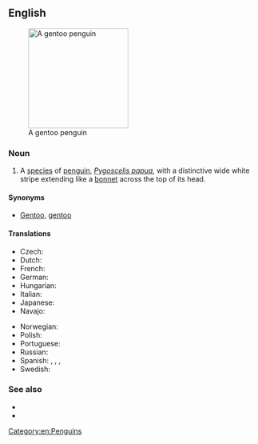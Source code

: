 ==English==
[[Image:Pygoscelis papua.jpg|200px|thumb|right|A gentoo penguin]]

===Noun===
{{en-noun|head=[[Gentoo|gentoo]] [[penguin]]}}

# A [[species]] of [[penguin]], ''[[Pygoscelis papua]]'', with a distinctive wide white stripe extending like a [[bonnet]] across the top of its head.

====Synonyms====
* [[Gentoo]], [[gentoo]]

====Translations====
{{trans-top|penguin}}
* Czech: {{t|cs|tučňák oslí}}
* Dutch: {{t|nl|ezelspinguïn}}
* French: {{t+|fr|manchot papou|m}}
* German: {{t+|de|Eselspinguin|m}}
* Hungarian: {{t+|hu|szamárpingvin}}
* Italian: {{t|it|pinguino papua|m}}
* Japanese: {{t+|ja|ジェンツーペンギン|tr=jentsū pengin}}
* Navajo: {{t|nv|tsídii naʼałkʼaiʼí bidaaʼ łichíʼígíí}}
{{trans-mid}}
* Norwegian: {{t|no|bøylepingvin}}
* Polish: {{t|pl|pingwin białobrewy}}
* Portuguese: {{t|pt|pinguim-gentoo}}
* Russian: {{t|ru|папуа́нский пингви́н|m}}
* Spanish: {{t|es|pingüino juanito|m}}, {{t|es|pingüino papúa|m}}, {{t|es|pingüino gentú|m}}, {{t|es|pingüino de vincha|m}}
* Swedish: {{t|sv|åsnepingvin}}
{{trans-bottom}}

===See also===
* {{pedia}}
* {{specieslite|Pygoscelis papua}}
[[Category:en:Penguins]]
